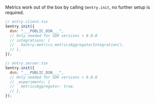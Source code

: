 Metrics work out of the box by calling `Sentry.init`, no further setup is required.

```javascript {tabTitle:JavaScript (Client)}
// entry.client.tsx
Sentry.init({
  dsn: "___PUBLIC_DSN___",
  // Only needed for SDK versions < 8.0.0
  // integrations: [
  //   Sentry.metrics.metricsAggregatorIntegration(),
  // ],
});
```

```javascript {tabTitle:JavaScript (Server)}
// entry.server.tsx
Sentry.init({
  dsn: "___PUBLIC_DSN___",
  // Only needed for SDK versions < 8.0.0
  // _experiments: {
  //   metricsAggregator: true,
  // },
});
```
